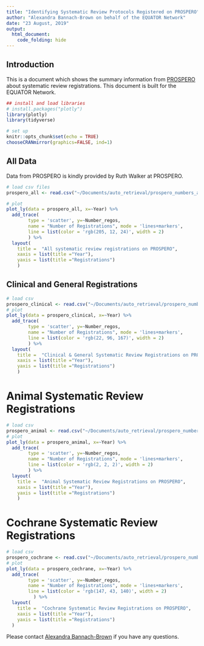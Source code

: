 ```yaml
---
title: "Identifying Systematic Review Protocols Registered on PROSPERO"
author: "Alexandra Bannach-Brown on behalf of the EQUATOR Network"
date: "23 August, 2019"
output: 
  html_document:
    code_folding: hide
---
```


## Introduction

This is a document which shows the summary information from <a href="https://www.crd.york.ac.uk/prospero/" target="_blank"> PROSPERO </a>about systematic review registrations. This document is built for the EQUATOR Network. 

```r
## install and load libraries
# install.packages("plotly")
library(plotly)
library(tidyverse)

# set up
knitr::opts_chunk$set(echo = TRUE)
chooseCRANmirror(graphics=FALSE, ind=1)
```

## All Data 
Data from PROSPERO is kindly provided by Ruth Walker at PROSPERO. 

```r
# load csv files
prospero_all <- read.csv("~/Documents/auto_retrieval/prospero_numbers_all.csv", sep = ",", header=TRUE)

# plot
plot_ly(data = prospero_all, x=~Year) %>%
  add_trace(
        type = 'scatter', y=~Number_regos, 
        name = "Number of Registrations", mode = 'lines+markers',
        line = list(color = 'rgb(205, 12, 24)', width = 2)
        ) %>%
  layout(
    title =  "All systematic review registrations on PROSPERO",
    xaxis = list(title ="Year"),
    yaxis = list(title ="Registrations")
    )

```


## Clinical and General Registrations
```r
# load csv
prospero_clinical <- read.csv("~/Documents/auto_retrieval/prospero_numbers_clinical.csv", sep = ",", header = TRUE)
# plot
plot_ly(data = prospero_clinical, x=~Year) %>%
  add_trace(
        type = 'scatter', y=~Number_regos, 
        name = "Number of Registrations", mode = 'lines+markers',
        line = list(color = 'rgb(22, 96, 167)', width = 2)
        ) %>%
  layout(
    title =  "Clinical & General Systematic Review Registrations on PROSPERO",
    xaxis = list(title ="Year"),
    yaxis = list(title ="Registrations")
    )
```


# Animal Systematic Review Registrations
```r
# load csv
prospero_animal <- read.csv("~/Documents/auto_retrieval/prospero_numbers_animal.csv", sep = ",", header = TRUE)
# plot
plot_ly(data = prospero_animal, x=~Year) %>%
  add_trace(
        type = 'scatter', y=~Number_regos, 
        name = "Number of Registrations", mode = 'lines+markers',
        line = list(color = 'rgb(2, 2, 2)', width = 2)
        ) %>%
  layout(
    title =  "Animal Systematic Review Registrations on PROSPERO",
    xaxis = list(title ="Year"),
    yaxis = list(title ="Registrations")
    )


```


# Cochrane Systematic Review Registrations
```r
# load csv
prospero_cochrane <- read.csv("~/Documents/auto_retrieval/prospero_numbers_cochrane.csv", sep = ",", header = TRUE)
# plot
plot_ly(data = prospero_cochrane, x=~Year) %>%
  add_trace(
        type = 'scatter', y=~Number_regos, 
        name = "Number of Registrations", mode = 'lines+markers',
        line = list(color = 'rgb(147, 43, 140)', width = 2)
          ) %>%
  layout(
    title =  "Cochrane Systematic Review Registrations on PROSPERO",
    xaxis = list(title ="Year"),
    yaxis = list(title ="Registrations")
  )
```



Please contact <a href="mailto:alexandra_bannachbrown@bond.edu.au" target="_blank"> Alexandra Bannach-Brown</a> if you have any questions. 